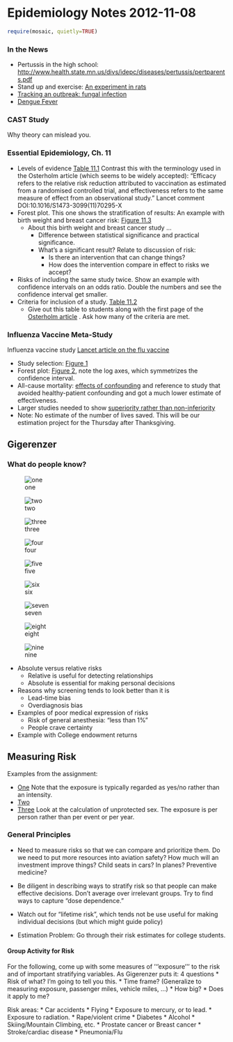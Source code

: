 Epidemiology Notes 2012-11-08
=====================
```r
require(mosaic, quietly=TRUE)
```

### In the News

* Pertussis in the high school: <http://www.health.state.mn.us/divs/idepc/diseases/pertussis/pertparents.pdf>
* Stand up and exercise: [An experiment in rats](http://well.blogs.nytimes.com/2012/11/07/can-exercise-protect-the-brain-from-fatty-foods/?ref=health)
* [Tracking an outbreak: fungal infection](http://www.nytimes.com/2012/11/06/health/doctors-chased-clues-to-identify-meningitis-outbreak.html?ref=health)
* [Dengue Fever](http://www.nytimes.com/2012/11/07/world/asia/alarm-over-indias-dengue-fever-epidemic.html?ref=health&_r=0)

### CAST Study

Why theory can mislead you.

### Essential Epidemiology, Ch. 11

* Levels of evidence [Table 11.1](http://dl.dropbox.com/u/5098197/Epidemiology/Figures/EE-Table-11-1.png)  Contrast this with the terminology used in the Osterholm article (which seems to be widely accepted): "Efficacy refers to the relative risk reduction attributed to vaccination as estimated from a randomised controlled trial, and effectiveness refers to the same measure of effect from an observational study." Lancet comment DOI:10.1016/S1473-3099(11)70295-X
* Forest plot.  This one shows the stratification of results: An example with birth weight and breast cancer risk: [Figure 11.3](http://dl.dropbox.com/u/5098197/Epidemiology/Figures/EE-Figure-11-3.png)
    * About this birth weight and breast cancer study ...
        * Difference between statistical significance and practical significance.
        * What's a significant result?  Relate to discussion of risk:
            * Is there an intervention that can change things?
            * How does the intervention compare in effect to risks we accept?
* Risks of including the same study twice.  Show an example with confidence intervals on an odds ratio.  Double the numbers and see the confidence interval get smaller.
* Criteria for inclusion of a study. [Table 11.2](http://dl.dropbox.com/u/5098197/Epidemiology/Figures/EE-Table-11-2.png) 
    * Give out this table to students along with the first page of the [Osterholm article](https://moodle.macalester.edu/file.php/350/Readings/flu.pdf) .  Ask how many of the criteria are met.

### Influenza Vaccine Meta-Study

Influenza vaccine study [Lancet article on the flu vaccine](https://moodle.macalester.edu/mod/resource/view.php?id=15256)

* Study selection: [Figure 1](http://dl.dropbox.com/u/5098197/Epidemiology/Figures/Osterholm-Lancet-Fig-1.png) 
* Forest plot: [Figure 2](http://dl.dropbox.com/u/5098197/Epidemiology/Figures/Osterholm-Lancet-Fig-2.png), note the log axes, which symmetrizes the confidence interval.
* All-cause mortality: [effects of confounding](http://dl.dropbox.com/u/5098197/Epidemiology/Figures/Osterholm-Lancet-Quote-1.pdf)  and reference to study that avoided healthy-patient confounding and got a much lower estimate of effectiveness.
* Larger studies needed to show [superiority rather than non-inferiority](http://dl.dropbox.com/u/5098197/Epidemiology/Figures/Osterholm-Lancet-Quote-2.pdf)
* Note: No estimate of the number of lives saved.  This will be our estimation project for the Thursday after Thanksgiving.

Gigerenzer
----------

### What do people know?

![one](https://dl.dropbox.com/u/5098197/Epidemiology/Figures/StatLit-Fig2.png)

![two](https://dl.dropbox.com/u/5098197/Epidemiology/Figures/StatLit-Table3.png)

![three](https://dl.dropbox.com/u/5098197/Epidemiology/Figures/StatLit-Table4.png)

![four](https://dl.dropbox.com/u/5098197/Epidemiology/Figures/StatLit-Table5.png)

![five](https://dl.dropbox.com/u/5098197/Epidemiology/Figures/StatLit-Fig6.png)

![six](https://dl.dropbox.com/u/5098197/Epidemiology/Figures/StatLit-Fig7.png)

![seven](https://dl.dropbox.com/u/5098197/Epidemiology/Figures/StatLit-Table7.png)

![eight](https://dl.dropbox.com/u/5098197/Epidemiology/Figures/StatLit-Table8.png)

![nine](https://dl.dropbox.com/u/5098197/Epidemiology/Figures/StatLit-Fig10.png)


* Absolute versus relative risks
   * Relative is useful for detecting relationships
   * Absolute is essential for making personal decisions
* Reasons why screening tends to look better than it is
    * Lead-time bias
    * Overdiagnosis bias
* Examples of poor medical expression of risks
    * Risk of general anesthesia: "less than 1%"
    * People crave certainty
* Example with College endowment returns

Measuring Risk
-------------

Examples from the assignment:

* [One](https://moodle.macalester.edu/mod/assign/view.php?id=25737&sid=14132&gid=14132&plugin=onlinetext&action=viewpluginassignsubmission&returnaction=grading&returnparams=) Note that the exposure is typically regarded as yes/no rather than an intensity.
* [Two](https://moodle.macalester.edu/mod/assign/view.php?id=25737&sid=14174&gid=14174&plugin=onlinetext&action=viewpluginassignsubmission&returnaction=grading&returnparams=)
* [Three](https://moodle.macalester.edu/mod/assign/view.php?id=25737&sid=14198&gid=14198&plugin=onlinetext&action=viewpluginassignsubmission&returnaction=grading&returnparams=) Look at the calculation of unprotected sex.  The exposure is per person rather than per event or per year.

### General Principles
* Need to measure risks so that we can compare and prioritize them.  Do we need to put more resources into aviation safety?  How much will an investment improve things?  Child seats in cars?  In planes?  Preventive medicine?
* Be diligent in describing ways to stratify risk so that people can make effective decisions.  Don't average over irrelevant groups.  Try to find ways to capture "dose dependence."
* Watch out for "lifetime risk", which tends not be use useful for making individual decisions (but which might guide policy)

* Estimation Problem: Go through their risk estimates for college students.

#### Group Activity for Risk
For the following, come up with some measures of '''exposure''' to the risk and of important stratifying variables. As Gigerenzer puts it: 4 questions
* Risk of what?  I'm going to tell you this.
* Time frame?  (Generalize to measuring exposure, passenger miles, vehicle miles, ...)
* How big?
* Does it apply to me?



Risk areas:
* Car accidents
* Flying
* Exposure to mercury, or to lead.
* Exposure to radiation.
* Rape/violent crime
* Diabetes
* Alcohol
* Skiing/Mountain Climbing, etc.
* Prostate cancer or Breast cancer
* Stroke/cardiac disease
* Pneumonia/Flu


